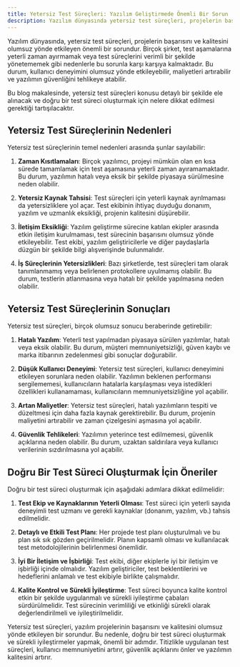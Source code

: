 ```yaml
---
title: Yetersiz Test Süreçleri: Yazılım Geliştirmede Önemli Bir Sorun
description: Yazılım dünyasında yetersiz test süreçleri, projelerin başarısını ve kalitesini olumsuz yönde etkileyen bir sorundur. Bu blog makalesinde, yetersiz test süreçlerinin nedenleri ve sonuçları incelenerek, doğru bir test süreci oluşturmak için nelere dikkat edilmesi gerektiği ele alınacaktır.
---
```


Yazılım dünyasında, yetersiz test süreçleri, projelerin başarısını ve kalitesini olumsuz yönde etkileyen önemli bir sorundur. Birçok şirket, test aşamalarına yeterli zaman ayırmamak veya test süreçlerini verimli bir şekilde yönetememek gibi nedenlerle bu sorunla karşı karşıya kalmaktadır. Bu durum, kullanıcı deneyimini olumsuz yönde etkileyebilir, maliyetleri artırabilir ve yazılımın güvenliğini tehlikeye atabilir.

Bu blog makalesinde, yetersiz test süreçleri konusu detaylı bir şekilde ele alınacak ve doğru bir test süreci oluşturmak için nelere dikkat edilmesi gerektiği tartışılacaktır.

## Yetersiz Test Süreçlerinin Nedenleri
Yetersiz test süreçlerinin temel nedenleri arasında şunlar sayılabilir:

1. **Zaman Kısıtlamaları**: Birçok yazılımcı, projeyi mümkün olan en kısa sürede tamamlamak için test aşamasına yeterli zaman ayıramamaktadır. Bu durum, yazılımın hatalı veya eksik bir şekilde piyasaya sürülmesine neden olabilir.

2. **Yetersiz Kaynak Tahsisi**: Test süreçleri için yeterli kaynak ayrılmaması da yetersizliklere yol açar. Test ekibinin ihtiyaç duyduğu donanım, yazılım ve uzmanlık eksikliği, projenin kalitesini düşürebilir.

3. **İletişim Eksikliği**: Yazılım geliştirme sürecine katılan ekipler arasında etkin iletişim kurulmaması, test sürecinin başarısını olumsuz yönde etkileyebilir. Test ekibi, yazılım geliştiricilerle ve diğer paydaşlarla düzgün bir şekilde bilgi alışverişinde bulunmalıdır.

4. **İş Süreçlerinin Yetersizlikleri**: Bazı şirketlerde, test süreçleri tam olarak tanımlanmamış veya belirlenen protokollere uyulmamış olabilir. Bu durum, testlerin atlanmasına veya hatalı bir şekilde yapılmasına neden olabilir.

## Yetersiz Test Süreçlerinin Sonuçları
Yetersiz test süreçleri, birçok olumsuz sonucu beraberinde getirebilir:

1. **Hatalı Yazılım**: Yeterli test yapılmadan piyasaya sürülen yazılımlar, hatalı veya eksik olabilir. Bu durum, müşteri memnuniyetsizliği, güven kaybı ve marka itibarının zedelenmesi gibi sonuçlar doğurabilir.

2. **Düşük Kullanıcı Deneyimi**: Yetersiz test süreçleri, kullanıcı deneyimini etkileyen sorunlara neden olabilir. Yazılımın beklenen performansı sergilememesi, kullanıcıların hatalarla karşılaşması veya istedikleri özellikleri kullanamaması, kullanıcıların memnuniyetsizliğine yol açabilir.

3. **Artan Maliyetler**: Yetersiz test süreçleri, hatalı yazılımların tespiti ve düzeltmesi için daha fazla kaynak gerektirebilir. Bu durum, projenin maliyetini artırabilir ve zaman çizelgesini aşmasına yol açabilir.

4. **Güvenlik Tehlikeleri**: Yazılımın yeterince test edilmemesi, güvenlik açıklarına neden olabilir. Bu durum, uzaktan saldırılara veya kullanıcı verilerinin sızdırılmasına yol açabilir.

## Doğru Bir Test Süreci Oluşturmak İçin Öneriler
Doğru bir test süreci oluşturmak için aşağıdaki adımlara dikkat edilmelidir:

1. **Test Ekip ve Kaynaklarının Yeterli Olması**: Test süreci için yeterli sayıda deneyimli test uzmanı ve gerekli kaynaklar (donanım, yazılım, vb.) tahsis edilmelidir.

2. **Detaylı ve Etkili Test Planı**: Her projede test planı oluşturulmalı ve bu plan sık sık gözden geçirilmelidir. Planın kapsamlı olması ve kullanılacak test metodolojilerinin belirlenmesi önemlidir.

3. **İyi Bir İletişim ve İşbirliği**: Test ekibi, diğer ekiplerle iyi bir iletişim ve işbirliği içinde olmalıdır. Yazılım geliştiriciler, test beklentilerini ve hedeflerini anlamalı ve test ekibiyle birlikte çalışmalıdır.

4. **Kalite Kontrol ve Sürekli İyileştirme**: Test süreci boyunca kalite kontrol etkin bir şekilde uygulanmalı ve sürekli iyileştirme çabaları sürdürülmelidir. Test sürecinin verimliliği ve etkinliği sürekli olarak değerlendirilmeli ve iyileştirilmelidir.

Yetersiz test süreçleri, yazılım projelerinin başarısını ve kalitesini olumsuz yönde etkileyen bir sorundur. Bu nedenle, doğru bir test süreci oluşturmak ve sürekli iyileştirmeler yapmak, önemli bir adımdır. Titizlikle uygulanan test süreçleri, kullanıcı memnuniyetini artırır, güvenlik açıklarını önler ve yazılımın kalitesini artırır.
